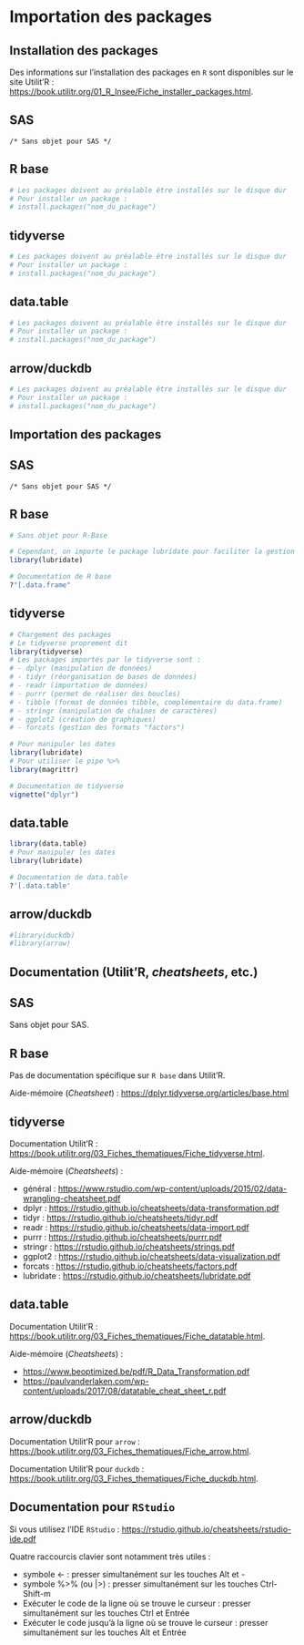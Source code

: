 # Importation des packages

## Installation des packages

Des informations sur l'installation des packages en `R` sont disponibles sur le site Utilit'R : <https://book.utilitr.org/01_R_Insee/Fiche_installer_packages.html>.

::: {.panel-tabset group="language"}
## SAS {.unnumbered .unlisted}

``` sas
/* Sans objet pour SAS */
```

## R base {.unnumbered .unlisted}

```r
# Les packages doivent au préalable être installés sur le disque dur
# Pour installer un package :
# install.packages("nom_du_package")
```

## tidyverse {.unnumbered .unlisted}

```r
# Les packages doivent au préalable être installés sur le disque dur
# Pour installer un package :
# install.packages("nom_du_package")
```

## data.table {.unnumbered .unlisted}

```r
# Les packages doivent au préalable être installés sur le disque dur
# Pour installer un package :
# install.packages("nom_du_package")
```

## arrow/duckdb {.unnumbered .unlisted}

```r
# Les packages doivent au préalable être installés sur le disque dur
# Pour installer un package :
# install.packages("nom_du_package")
```
:::

## Importation des packages

::: {.panel-tabset group="language"}
## SAS {.unnumbered .unlisted}

``` sas
/* Sans objet pour SAS */
```

## R base {.unnumbered .unlisted}

```r
# Sans objet pour R-Base

# Cependant, on importe le package lubridate pour faciliter la gestion des dates
library(lubridate)

# Documentation de R base
?"[.data.frame"
```

## tidyverse {.unnumbered .unlisted}

```r
# Chargement des packages
# Le tidyverse proprement dit
library(tidyverse)
# Les packages importés par le tidyverse sont :
# - dplyr (manipulation de données)
# - tidyr (réorganisation de bases de données)
# - readr (importation de données)
# - purrr (permet de réaliser des boucles)
# - tibble (format de données tibble, complémentaire du data.frame)
# - stringr (manipulation de chaînes de caractères)
# - ggplot2 (création de graphiques)
# - forcats (gestion des formats "factors")

# Pour manipuler les dates
library(lubridate)
# Pour utiliser le pipe %>%
library(magrittr)

# Documentation de tidyverse
vignette("dplyr")
```

## data.table {.unnumbered .unlisted}

```r
library(data.table)
# Pour manipuler les dates
library(lubridate)

# Documentation de data.table
?'[.data.table'
```

## arrow/duckdb {.unnumbered .unlisted}

```r
#library(duckdb)
#library(arrow)
```

:::

## Documentation (Utilit'R, *cheatsheets*, etc.)

::: {.panel-tabset group="language"}
## SAS {.unnumbered .unlisted}

Sans objet pour SAS.

## R base {.unnumbered .unlisted}

Pas de documentation spécifique sur `R base` dans Utilit'R.

Aide-mémoire (*Cheatsheet*) : <https://dplyr.tidyverse.org/articles/base.html>

## tidyverse {.unnumbered .unlisted}

Documentation Utilit'R : <https://book.utilitr.org/03_Fiches_thematiques/Fiche_tidyverse.html>.

Aide-mémoire (*Cheatsheets*) :

- général : <https://www.rstudio.com/wp-content/uploads/2015/02/data-wrangling-cheatsheet.pdf>
- dplyr : <https://rstudio.github.io/cheatsheets/data-transformation.pdf>
- tidyr : <https://rstudio.github.io/cheatsheets/tidyr.pdf>
- readr : <https://rstudio.github.io/cheatsheets/data-import.pdf>
- purrr : <https://rstudio.github.io/cheatsheets/purrr.pdf>
- stringr : <https://rstudio.github.io/cheatsheets/strings.pdf>
- ggplot2 : <https://rstudio.github.io/cheatsheets/data-visualization.pdf>
- forcats : <https://rstudio.github.io/cheatsheets/factors.pdf>
- lubridate : <https://rstudio.github.io/cheatsheets/lubridate.pdf>

## data.table {.unnumbered .unlisted}

Documentation Utilit'R : <https://book.utilitr.org/03_Fiches_thematiques/Fiche_datatable.html>.

Aide-mémoire (*Cheatsheets*) :

- <https://www.beoptimized.be/pdf/R_Data_Transformation.pdf>
- <https://paulvanderlaken.com/wp-content/uploads/2017/08/datatable_cheat_sheet_r.pdf>

## arrow/duckdb {.unnumbered .unlisted}

Documentation Utilit'R pour `arrow` : <https://book.utilitr.org/03_Fiches_thematiques/Fiche_arrow.html>.

Documentation Utilit'R pour `duckdb` : <https://book.utilitr.org/03_Fiches_thematiques/Fiche_duckdb.html>.

:::

## Documentation pour `RStudio`

Si vous utilisez l'IDE `RStudio` : <https://rstudio.github.io/cheatsheets/rstudio-ide.pdf>

Quatre raccourcis clavier sont notamment très utiles :

- symbole <-                      : presser simultanément sur les touches Alt et -
- symbole %>% (ou |>)             : presser simultanément sur les touches Ctrl-Shift-m
- Exécuter le code de la ligne où se trouve le curseur : presser simultanément sur les touches Ctrl et Entrée
- Exécuter le code jusqu'à la ligne où se trouve le curseur : presser simultanément sur les touches Alt et Entrée